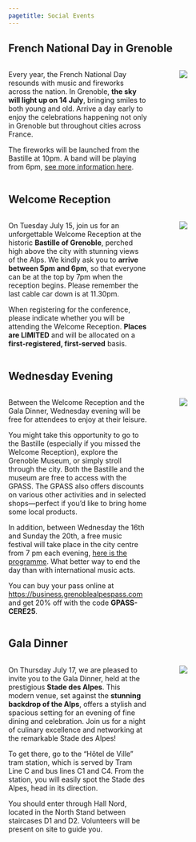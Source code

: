 ```yaml
---
pagetitle: Social Events
---
```


## French National Day in Grenoble

::: columns
::: {.column width="60%"}
Every year, the French National Day resounds with music and fireworks across the nation. In Grenoble, **the sky will light up on 14 July**, bringing smiles to both young and old. Arrive a day early to enjoy the celebrations happening not only in Grenoble but throughout cities across France.

The fireworks will be launched from the Bastille at 10pm. A band will be playing from 6pm, [see more information here](https://www.grenoble.fr/agenda/4729/1009-bal-du-14-juillet-au-fort-de-la-bastille.htm).
:::
::: {.column width="5%"}
:::
::: {.column width="35%"}
![](../images/fire_works.jpg)
:::
:::

## Welcome Reception

::: columns
::: {.column width="60%"}
On Tuesday July 15, join us for an unforgettable Welcome Reception at the historic **Bastille of Grenoble**, perched high above the city with stunning views of the Alps. We kindly ask you to **arrive between 5pm and 6pm**, so that everyone can be at the top by 7pm when the reception begins. Please remember the last cable car down is at 11.30pm.

::: {.callout-important title="Limited Number of Places Available"}
When registering for the conference, please indicate whether you will be attending the Welcome Reception. **Places are LIMITED** and will be allocated on a **first-registered, first-served** basis.
:::

:::
::: {.column width="5%"}
:::
::: {.column width="35%"}
![](https://media.grenoble-tourisme.com/photos/structure_976/18766489.jpg.1200x900_q90.jpg)
:::
:::

## Wednesday Evening

::: columns
::: {.column width="60%"}
Between the Welcome Reception and the Gala Dinner, Wednesday evening will be free for attendees to enjoy at their leisure.

You might take this opportunity to go to the Bastille (especially if you missed the Welcome Reception), explore the Grenoble Museum, or simply stroll through the city. Both the Bastille and the museum are free to access with the GPASS. The GPASS also offers discounts on various other activities and in selected shops—perfect if you'd like to bring home some local products.

In addition, between Wednesday the 16th and Sunday the 20th, a free music festival will take place in the city centre from 7 pm each evening, [here is the programme](https://www.grenoble.fr/951-programmation-2025.htm). What better way to end the day than with international music acts.

::: {.callout-note title="How to get the GPASS?"}
You can buy your pass online at <https://business.grenoblealpespass.com> and get 20% off with the code **GPASS-CERE25**.
:::

:::
::: {.column width="5%"}
:::
::: {.column width="35%"}
![](https://media.grenoble-tourisme.com/photos/structure_4814/1697603.jpg.1200x900_q90.jpg)
:::
:::

## Gala Dinner

::: columns
::: {.column width="60%"}
On Thursday July 17, we are pleased to invite you to the Gala Dinner, held at the prestigious **Stade des Alpes**. This modern venue, set against the **stunning backdrop of the Alps**, offers a stylish and spacious setting for an evening of fine dining and celebration. Join us for a night of culinary excellence and networking at the remarkable Stade des Alpes!

To get there, go to the "Hôtel de Ville" tram station, which is served by Tram Line C and bus lines C1 and C4. From the station, you will easily spot the Stade des Alpes, head in its direction.

You should enter through Hall Nord, located in the North Stand between staircases D1 and D2. Volunteers will be present on site to guide you.
:::
::: {.column width="5%"}
:::
::: {.column width="35%"}
![](https://media.grenoble-tourisme.com/photos/structure_256/473493.jpg.756x492_q90_crop_upscale.jpg.webp)
:::
:::
